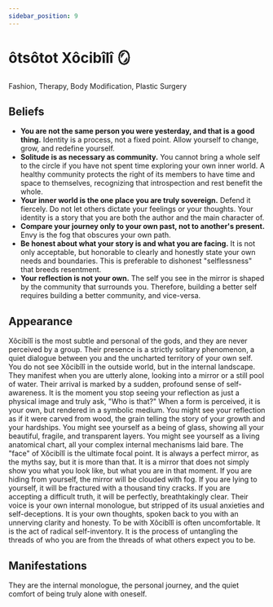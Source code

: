 ```yaml
---
sidebar_position: 9
---
```



# ôtsôtot Xôcibîlî 🪞

Fashion, Therapy, Body Modification, Plastic Surgery

## Beliefs

- **You are not the same person you were yesterday, and that is a good thing.**
  Identity is a process, not a fixed point. Allow yourself to change, grow, and
  redefine yourself.
- **Solitude is as necessary as community.** You cannot bring a whole self to
  the circle if you have not spent time exploring your own inner world. A
  healthy community protects the right of its members to have time and space to
  themselves, recognizing that introspection and rest benefit the whole.
- **Your inner world is the one place you are truly sovereign.** Defend it
  fiercely. Do not let others dictate your feelings or your thoughts. Your
  identity is a story that you are both the author and the main character of.
- **Compare your journey only to your own past, not to another's present.** Envy
  is the fog that obscures your own path.
- **Be honest about what your story is and what you are facing.** It is not only
  acceptable, but honorable to clearly and honestly state your own needs and
  boundaries. This is preferable to dishonest "selflessness" that breeds
  resentment.
- **Your reflection is not your own.** The self you see in the mirror is shaped
  by the community that surrounds you. Therefore, building a better self
  requires building a better community, and vice-versa.

## Appearance

Xôcibîlî is the most subtle and personal of the gods, and they are never
perceived by a group. Their presence is a strictly solitary phenomenon, a quiet
dialogue between you and the uncharted territory of your own self. You do not
see Xôcibîlî in the outside world, but in the internal landscape. They manifest
when you are utterly alone, looking into a mirror or a still pool of water.
Their arrival is marked by a sudden, profound sense of self-awareness. It is the
moment you stop seeing your reflection as just a physical image and truly ask,
"Who is that?" When a form is perceived, it is your own, but rendered in a
symbolic medium. You might see your reflection as if it were carved from wood,
the grain telling the story of your growth and your hardships. You might see
yourself as a being of glass, showing all your beautiful, fragile, and
transparent layers. You might see yourself as a living anatomical chart, all
your complex internal mechanisms laid bare. The "face" of Xôcibîlî is the
ultimate focal point. It is always a perfect mirror, as the myths say, but it is
more than that. It is a mirror that does not simply show you what you look like,
but what you are in that moment. If you are hiding from yourself, the mirror
will be clouded with fog. If you are lying to yourself, it will be fractured
with a thousand tiny cracks. If you are accepting a difficult truth, it will be
perfectly, breathtakingly clear. Their voice is your own internal monologue, but
stripped of its usual anxieties and self-deceptions. It is your own thoughts,
spoken back to you with an unnerving clarity and honesty. To be with Xôcibîlî is
often uncomfortable. It is the act of radical self-inventory. It is the process
of untangling the threads of who you are from the threads of what others expect
you to be.

## Manifestations

They are the internal monologue, the personal journey, and the quiet comfort of
being truly alone with oneself.

<HisyeoTooltip />